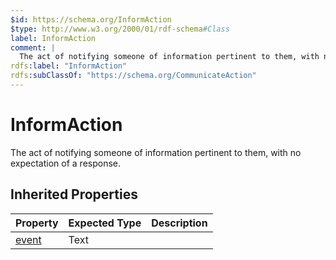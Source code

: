```yaml
---
$id: https://schema.org/InformAction
$type: http://www.w3.org/2000/01/rdf-schema#Class
label: InformAction
comment: |
  The act of notifying someone of information pertinent to them, with no expectation of a response.
rdfs:label: "InformAction"
rdfs:subClassOf: "https://schema.org/CommunicateAction"
---
```


# InformAction

The act of notifying someone of information pertinent to them, with no expectation of a response.

## Inherited Properties

| Property | Expected Type | Description |
| --- | --- | --- |
| [event](https://schema.org/event) | Text |  |
